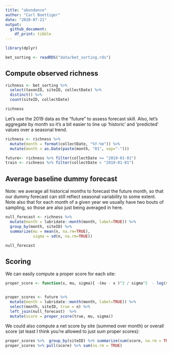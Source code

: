 ```yaml
---
title: "abundance"
author: "Carl Boettiger"
date: "2020-07-21"
output: 
  github_document:
    df_print: tibble
---
```



```r
library(dplyr)
```


```r
bet_sorting <- readRDS("data/bet_sorting.rds")
```


## Compute observed richness

```r

richness <- bet_sorting %>%  
  select(taxonID, siteID, collectDate) %>%
  distinct() %>%
  count(siteID, collectDate)

richness
```


Let's use the 2019 data as the "future" to assess forecast skill.  Also, let's aggregate by month so it's a bit easier to line up 'historic' and 'predicted' values over a seasonal trend.  

```r
richness <- richness %>% 
  mutate(month = format(collectDate, "%Y-%m")) %>%
  mutate(month = as.Date(paste(month, "01", sep="-")))

future<- richness %>% filter(collectDate >= "2019-01-01")
train <- richness %>% filter(collectDate < "2019-01-01")
```

## Average baseline dummy forecast  

Note: we average all historical months to forecast the future month, so that our dummy forecast can still reflect seasonal variability to some extent.  Note also that for each month of a given year we usually have two bouts of sampling, so those are also just being averaged in here.  

```r
null_forecast <- richness %>% 
  mutate(month = lubridate::month(month, label=TRUE)) %>%
  group_by(month, siteID) %>%
  summarize(mu = mean(n, na.rm=TRUE),
            sigma = sd(n, na.rm=TRUE))

null_forecast
```


## Scoring

We can easily compute a proper score for each site:


```r

proper_score <- function(x, mu, sigma){ -(mu - x )^2 / sigma^2  - log(sigma) }


proper_scores <- future %>%
  mutate(month = lubridate::month(month, label=TRUE)) %>%
  select(month, siteID, true = n) %>% 
  left_join(null_forecast)  %>%
  mutate(score = proper_score(true, mu, sigma))
```


We could also compute a net score by site (summed over month) or overall score (at least I think you're allowed to just sum proper scores):

```r
proper_scores %>%  group_by(siteID) %>% summarize(sum(score, na.rm = TRUE))
proper_scores %>% pull(score) %>% sum(na.rm = TRUE)
```
